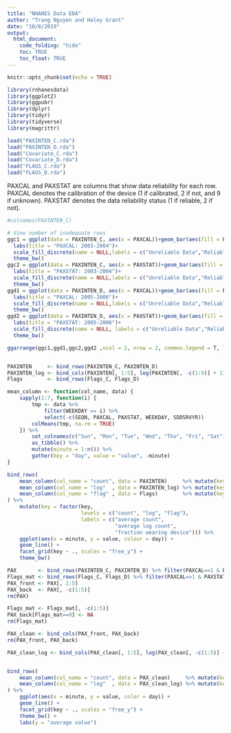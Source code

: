 ```yaml
---
title: "NHANES Data EDA"
author: "Trang Nguyen and Haley Grant"
date: "10/8/2019"
output: 
  html_document:
    code_folding: "hide"
    toc: TRUE
    toc_float: TRUE
---
```


```r
knitr::opts_chunk$set(echo = TRUE)
```

```r
library(rnhanesdata)
library(ggplot2)
library(ggpubr)
library(dplyr)
library(tidyr)
library(tidyverse)
library(magrittr)

load("PAXINTEN_C.rda")
load("PAXINTEN_D.rda")
load("Covariate_C.rda")
load("Covariate_D.rda")
load("FLAGS_C.rda")
load("FLAGS_D.rda")

```


PAXCAL and PAXSTAT are columns that show data reliability for each row. PAXCAL denotes the calibration of the device (1 if calibrated, 2 if not, and 9 if unknown). PAXSTAT denotes the data reliability status (1 if reliable, 2 if not).

```r
#colnames(PAXINTEN_C)

# View number of inadequate rows
ggc1 = ggplot(data = PAXINTEN_C, aes(x = PAXCAL))+geom_bar(aes(fill = PAXCAL==1),position = position_dodge(width = 0.8), width=0.5)+
  labs(title = "PAXCAL: 2003-2004")+
  scale_fill_discrete(name = NULL,labels = c("Unreliable Data","Reliable Data"))+
  theme_bw()
ggc2 = ggplot(data = PAXINTEN_C, aes(x = PAXSTAT))+geom_bar(aes(fill = PAXSTAT==1),position = position_dodge(width = 0.8), width=0.5)+
  labs(title = "PAXSTAT: 2003-2004")+
  scale_fill_discrete(name = NULL,labels = c("Unreliable Data","Reliable Data"))+
  theme_bw()
ggd1 = ggplot(data = PAXINTEN_D, aes(x = PAXCAL))+geom_bar(aes(fill = PAXCAL==1),position = position_dodge(width = 0.8), width=0.5)+
  labs(title = "PAXCAL: 2005-2006")+
  scale_fill_discrete(name = NULL,labels = c("Unreliable Data","Reliable Data"))+
  theme_bw()
ggd2 = ggplot(data = PAXINTEN_D, aes(x = PAXSTAT))+geom_bar(aes(fill = PAXSTAT==1),position = position_dodge(width = 0.8), width=0.5)+
  labs(title = "PAXSTAT: 2005-2006")+
  scale_fill_discrete(name = NULL, labels = c("Unreliable Data","Reliable Data"))+
  theme_bw()

ggarrange(ggc1,ggd1,ggc2,ggd2 ,ncol = 2, nrow = 2, common.legend = T, legend = "bottom")



```



```r
PAXINTEN     <- bind_rows(PAXINTEN_C, PAXINTEN_D)
PAXINTEN_log <- bind_cols(PAXINTEN[, 1:5], log(PAXINTEN[, -c(1:5)] + 1))
Flags        <- bind_rows(Flags_C, Flags_D)

mean_column <- function(col_name, data) {
    sapply(1:7, function(i) {
        tmp <- data %>%
            filter(WEEKDAY == i) %>%
            select(-c(SEQN, PAXCAL, PAXSTAT, WEEKDAY, SDDSRVYR))
        colMeans(tmp, na.rm = TRUE)
    }) %>%
        set_colnames(c("Sun", "Mon", "Tue", "Wed", "Thu", "Fri", "Sat")) %>%
        as_tibble() %>%
        mutate(minute = 1:n()) %>%
        gather(key = "day", value = "value", -minute)
}

bind_rows(
    mean_column(col_name = "count", data = PAXINTEN)     %>% mutate(key = "count"),
    mean_column(col_name = "log"  , data = PAXINTEN_log) %>% mutate(key = "log"),
    mean_column(col_name = "flag" , data = Flags)        %>% mutate(key = "flag")
) %>%
    mutate(key = factor(key,
                        levels = c("count", "log", "flag"),
                        labels = c("average count",
                                   "average log count",
                                   "fraction wearing device"))) %>%
    ggplot(aes(x = minute, y = value, colour = day)) +
    geom_line() +
    facet_grid(key ~ ., scales = "free_y") +
    theme_bw()

```


```r
PAX       <- bind_rows(PAXINTEN_C, PAXINTEN_D) %>% filter(PAXCAL==1 & PAXSTAT==1)
Flags_mat <- bind_rows(Flags_C, Flags_D) %>% filter(PAXCAL==1 & PAXSTAT==1)
PAX_front <- PAX[, 1:5]
PAX_back  <- PAX[, -c(1:5)]
rm(PAX)

Flags_mat <- Flags_mat[, -c(1:5)]
PAX_back[Flags_mat==0] <- NA
rm(Flags_mat)

PAX_clean <- bind_cols(PAX_front, PAX_back)
rm(PAX_front, PAX_back)

PAX_clean_log <- bind_cols(PAX_clean[, 1:5], log(PAX_clean[, -c(1:5)] + 1))


bind_rows(
    mean_column(col_name = "count", data = PAX_clean)     %>% mutate(key = "count"),
    mean_column(col_name = "log"  , data = PAX_clean_log) %>% mutate(key = "log count")
) %>%
    ggplot(aes(x = minute, y = value, color = day)) +
    geom_line() +
    facet_grid(key ~ ., scales = "free_y") +
    theme_bw() +
    labs(y = "average value")
```

